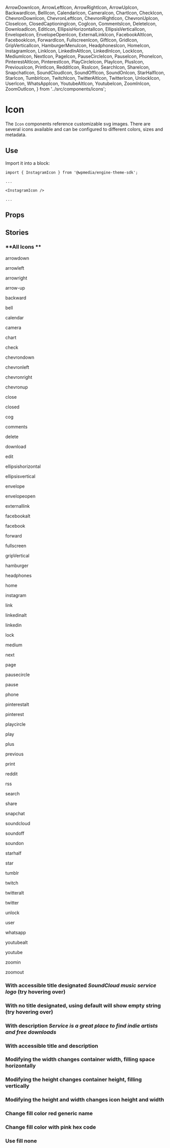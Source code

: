   ArrowDownIcon,
  ArrowLeftIcon,
  ArrowRightIcon,
  ArrowUpIcon,
  BackwardIcon,
  BellIcon,
  CalendarIcon,
  CameraIcon,
  ChartIcon,
  CheckIcon,
  ChevronDownIcon,
  ChevronLeftIcon,
  ChevronRightIcon,
  ChevronUpIcon,
  CloseIcon,
  ClosedCaptioningIcon,
  CogIcon,
  CommentsIcon,
  DeleteIcon,
  DownloadIcon,
  EditIcon,
  EllipsisHorizontalIcon,
  EllipsisVerticalIcon,
  EnvelopeIcon,
  EnvelopeOpenIcon,
  ExternalLinkIcon,
  FacebookAltIcon,
  FacebookIcon,
  ForwardIcon,
  FullscreenIcon,
  GiftIcon,
  GridIcon,
  GripVerticalIcon,
  HamburgerMenuIcon,
  HeadphonesIcon,
  HomeIcon,
  InstagramIcon,
  LinkIcon,
  LinkedInAltIcon,
  LinkedInIcon,
  LockIcon,
  MediumIcon,
  NextIcon,
  PageIcon,
  PauseCircleIcon,
  PauseIcon,
  PhoneIcon,
  PinterestAltIcon,
  PinterestIcon,
  PlayCircleIcon,
  PlayIcon,
  PlusIcon,
  PreviousIcon,
  PrintIcon,
  RedditIcon,
  RssIcon,
  SearchIcon,
  ShareIcon,
  SnapchatIcon,
  SoundCloudIcon,
  SoundOffIcon,
  SoundOnIcon,
  StarHalfIcon,
  StarIcon,
  TumblrIcon,
  TwitchIcon,
  TwitterAltIcon,
  TwitterIcon,
  UnlockIcon,
  UserIcon,
  WhatsAppIcon,
  YoutubeAltIcon,
  YoutubeIcon,
  ZoomInIcon,
  ZoomOutIcon,
} from '../src/components/icons';

<Meta title="Icon" component={Icon} />

# Icon

The `Icon` components reference customizable svg images. There are several icons available and can be configured to different colors, sizes and metadata.

## Use

Import it into a block: 

```
import { InstagramIcon } from '@wpmedia/engine-theme-sdk';

...

<InstagramIcon />

...

```



## Props
<Props of={Icon} />

## Stories


### **All Icons **
<Preview>
    <Story name="all icons">
        <List>
            <Item>
                <ArrowDownIcon />
                <p>arrowdown</p>
            </Item>
            <Item>
                <ArrowLeftIcon />
                <p>arrowleft</p>
            </Item>
            <Item>
                <ArrowRightIcon />
                <p>arrowright</p>
            </Item>
            <Item>
                <ArrowUpIcon />
                <p>arrow-up</p>
            </Item>
            <Item>
                <BackwardIcon />
                <p>backward</p>
            </Item>
            <Item>
                <BellIcon />
                <p>bell</p>
            </Item>
            <Item>
                <CalendarIcon />
                <p>calendar</p>
            </Item>
            <Item>
                <CameraIcon />
                <p>camera</p>
            </Item>
            <Item>
                <ChartIcon />
                <p>chart</p>
            </Item>
            <Item>
                <CheckIcon />
                <p>check</p>
            </Item>
            <Item>
                <ChevronDownIcon />
                <p>chevrondown</p>
            </Item>
            <Item>
                <ChevronLeftIcon />
                <p>chevronleft</p>
            </Item>
            <Item>
                <ChevronRightIcon />
                <p>chevronright</p>
            </Item>
            <Item>
                <ChevronUpIcon />
                <p>chevronup</p>
            </Item>
            <Item>
                <CloseIcon />
                <p>close</p>
            </Item>
            <Item>
                <ClosedCaptioningIcon />
                <p>closed</p>
            </Item>
            <Item>
                <CogIcon />
                <p>cog</p>
            </Item>
            <Item>
                <CommentsIcon />
                <p>comments</p>
            </Item>
            <Item>
                <DeleteIcon />
                <p>delete</p>
            </Item>
            <Item>
                <DownloadIcon />
                <p>download</p>
            </Item>
            <Item>
                <EditIcon />
                <p>edit</p>
            </Item>
            <Item>
                <EllipsisHorizontalIcon />
                <p>ellipsishorizontal</p>
            </Item>
            <Item>
                <EllipsisVerticalIcon />
                <p>ellipsisvertical</p>
            </Item>
            <Item>
                <EnvelopeIcon />
                <p>envelope</p>
            </Item>
            <Item>
                <EnvelopeOpenIcon />
                <p>envelopeopen</p>
            </Item>
            <Item>
                <ExternalLinkIcon />
                <p>externallink</p>
            </Item>
            <Item>
                <FacebookAltIcon />
                <p>facebookalt</p>
            </Item>
            <Item>
                <FacebookIcon />
                <p>facebook</p>
            </Item>
            <Item>
                <ForwardIcon />
                <p>forward</p>
            </Item>
            <Item>
                <FullscreenIcon />
                <p>fullscreen</p>
            </Item>
            <Item>
                <GripVerticalIcon />
                <p>gripVertical</p>
            </Item>
            <Item>
                <HamburgerMenuIcon />
                <p>hamburger</p>
            </Item>
            <Item>
                <HeadphonesIcon />
                <p>headphones</p>
            </Item>
            <Item>
                <HomeIcon />
                <p>home</p>
            </Item>
            <Item>
                <InstagramIcon />
                <p>instagram</p>
            </Item>
            <Item>
                <LinkIcon />
                <p>link</p>
            </Item>
            <Item>
                <LinkedInAltIcon />
                <p>linkedinalt</p>
            </Item>
            <Item>
                <LinkedInIcon />
                <p>linkedin</p>
            </Item>
            <Item>
                <LockIcon />
                <p>lock</p>
            </Item>
            <Item>
                <MediumIcon />
                <p>medium</p>
            </Item>
            <Item>
                <NextIcon />
                <p>next</p>
            </Item>
            <Item>
                <PageIcon />
                <p>page</p>
            </Item>
            <Item>
                <PauseCircleIcon />
                <p>pausecircle</p>
            </Item>
            <Item>
                <PauseIcon />
                <p>pause</p>
            </Item>
            <Item>
                <PhoneIcon />
                <p>phone</p>
            </Item>
            <Item>
                <PinterestAltIcon />
                <p>pinterestalt</p>
            </Item>
            <Item>
                <PinterestIcon />
                <p>pinterest</p>
            </Item>
            <Item>
                <PlayCircleIcon />
                <p>playcircle</p>
            </Item>
            <Item>
                <PlayIcon />
                <p>play</p>
            </Item>
            <Item>
                <PlusIcon />
                <p>plus</p>
            </Item>
            <Item>
                <PreviousIcon />
                <p>previous</p>
            </Item>
            <Item>
                <PrintIcon />
                <p>print</p>
            </Item>
             <Item>
                <RedditIcon />
                <p>reddit</p>
            </Item>
            <Item>
                <RssIcon />
                <p>rss</p>
            </Item>
            <Item>
                <SearchIcon />
                <p>search</p>
            </Item>
            <Item>
                <ShareIcon />
                <p>share</p>
            </Item>
             <Item>
                <SnapchatIcon />
                <p>snapchat</p>
            </Item>
            <Item>
                <SoundCloudIcon />
                <p>soundcloud</p>
            </Item>
            <Item>
                <SoundOffIcon />
                <p>soundoff</p>
            </Item>
            <Item>
                <SoundOnIcon />
                <p>soundon</p>
            </Item>
             <Item>
                <StarHalfIcon />
                <p>starhalf</p>
            </Item>
            <Item>
                <StarIcon />
                <p>star</p>
            </Item>
            <Item>
                <TumblrIcon />
                <p>tumblr</p>
            </Item>
            <Item>
                <TwitchIcon />
                <p>twitch</p>
            </Item>
             <Item>
                <TwitterAltIcon />
                <p>twitteralt</p>
            </Item>
            <Item>
                <TwitterIcon />
                <p>twitter</p>
            </Item>
            <Item>
                <UnlockIcon />
                <p>unlock</p>
            </Item>
            <Item>
                <UserIcon />
                <p>user</p>
            </Item>
            <Item>
                <WhatsAppIcon />
                <p>whatsapp</p>
            </Item>
            <Item>
                <YoutubeAltIcon />
                <p>youtubealt</p>
            </Item>
            <Item>
                <YoutubeIcon />
                <p>youtube</p>
            </Item>
            <Item>
                <ZoomInIcon />
                <p>zoomin</p>
            </Item>
            <Item>
                <ZoomOutIcon />
                <p>zoomout</p>
            </Item>
        </List>
    </Story>
</Preview>

### **With accessible title designated _SoundCloud music service logo_ (try hovering over)**
<Preview>
    <Story name="with accessible title designated `SoundCloud music service logo` (try hovering over)">
        <SoundCloudIcon title="SoundCloud music service logo" />
    </Story>
</Preview>

### **With no title designated, using default will show empty string (try hovering over)**
<Preview>
    <Story name="with no title designated, using default will show empty string (try hovering over)">
        <SoundCloudIcon />
    </Story>
</Preview>

### **With description _Service is a great place to find indie artists and free downloads_**
<Preview>
    <Story name="with description `Service is a great place to find indie artists and free downloads`">
        <SoundCloudIcon description="Service is a great place to find indie artists and free downloads" />
    </Story>
</Preview>

### **With accessible title and description**
<Preview>
    <Story name="with accessible title and description">
        <SoundCloudIcon title="SoundCloud music service logo" description="Service is a great place to find indie artists and free downloads" />
    </Story>
</Preview>

### **Modifying the width changes container width, filling space horizontally**
<Preview>
    <Story name="modifying the width changes container width, filling space horizontally">
        <SoundCloudIcon width={100} />
    </Story>
</Preview>

### **Modifying the height changes container height, filling vertically**
<Preview>
    <Story name="modifying the height changes container height, filling vertically">
        <SoundCloudIcon height={100} />
    </Story>
</Preview>

### **Modifying the height and width changes icon height and width**
<Preview>
    <Story name="modifying the height and width changes icon height and width">
        <SoundCloudIcon height={100} width={100} />
    </Story>
</Preview>

### **Change fill color red generic name**
<Preview>
    <Story name="change fill color red generic name">
        <SoundCloudIcon fill="red" />
    </Story>
</Preview>

### **Change fill color with pink hex code**
<Preview>
    <Story name="change fill color with pink hex code">
        <SoundCloudIcon fill="#ffd1dc" />
    </Story>
</Preview>

### **Use fill none**
<Preview>
    <Story name="use fill none">
        <SoundCloudIcon fill="none" />
    </Story>
</Preview>
